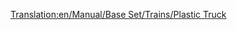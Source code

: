 [[Translation:en/Manual/Base Set/Trains/Plastic Truck]]
{{fr/Wagon|Nom=Wagon de plastique
|Coût=1 119£ (2 238$)
|Poids=18 / 48 t
|Image=[[File:en/Plastictruck.png]]
|Capacité=30000 litres de plastique
|MonoCoût="
|MonoPoids=18 / 53 t
|MonoCapacité=35000 litres de plastique
|MagCoût="
|MagPoids=18 / 55 t
|MagCapacité=37000 litres de plastique
|Description=Pas encore de description fournie. Ajoutez-en une si vous voulez.
}}